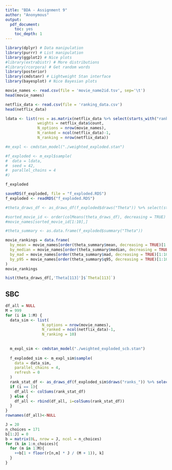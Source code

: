 ```yaml
---
title: "BDA - Assignment 9"
author: "Anonymous"
output: 
  pdf_document: 
    toc: yes
    toc_depth: 1
---
```


```r
library(dplyr) # Data manipulation
library(purrr) # List manipulation
library(ggplot2) # Nice plots
#library(extraDistr) # More distributions
#library(rcorpora) # Get random words
library(posterior)
library(cmdstanr) # Lightweight Stan interface
library(bayesplot) # Nice Bayesian plots
```

```r
movie_names <- read.csv(file = 'movie_name2id.tsv', sep='\t')
head(movie_names)
```

```r
netflix_data <- read.csv(file = 'ranking_data.csv')
head(netflix_data)
```

```r
ldata <- list(res = as.matrix(netflix_data %>% select(starts_with("rank"))),
              weights = netflix_data$count, 
              N_options = nrow(movie_names), 
              N_ranked = ncol(netflix_data)-1, 
              N_ranking = nrow(netflix_data)) 
```

```r
#m_expl <- cmdstan_model("./weighted_exploded.stan")

#f_exploded <- m_expl$sample(
#  data = ldata,
#  seed = 42,
#  parallel_chains = 4
#)
```

```r
f_exploded
```


```r
saveRDS(f_exploded, file = "f_exploded.RDS")
f_exploded <- readRDS("f_exploded.RDS")
```

```r
#theta_draws_df <- as_draws_df(f_exploded$draws("Theta")) %>% select(starts_with("Theta"))

#sorted_movie_id <- order(colMeans(theta_draws_df), decreasing = TRUE)
#movie_names[sorted_movie_id[1:10],]

#theta_summary <- as.data.frame(f_exploded$summary("Theta"))

movie_rankings = data.frame(
  by_mean = movie_names[order(theta_summary$mean, decreasing = TRUE)[1:10],"movie_name"],
  by_median = movie_names[order(theta_summary$median, decreasing = TRUE)[1:10],"movie_name"],
  by_mad = movie_names[order(theta_summary$mad, decreasing = TRUE)[1:10],"movie_name"],
  by_p95 = movie_names[order(theta_summary$q95, decreasing = TRUE)[1:10],"movie_name"]
)
movie_rankings
```


```r
hist(theta_draws_df[,'Theta[113]']$`Theta[113]`)

```

## SBC 
```r
df_all = NULL
M = 999
for (i in 1:M) { 
  data_sim <- list(
                N_options = nrow(movie_names), 
                N_ranked = ncol(netflix_data)-1, 
                N_ranking = 10) 
  
  
  m_expl_sim <- cmdstan_model("./weighted_exploded_scb.stan")
  
  f_exploded_sim <- m_expl_sim$sample(
    data = data_sim,
    parallel_chains = 4,
    refresh = 0
  )
  rank_stat_df <- as_draws_df(f_exploded_sim$draws("ranks_")) %>% select(starts_with("ranks_"))
  if (i == 1){
    df_all <- colSums(rank_stat_df)
  } else {
    df_all <- rbind(df_all, i=colSums(rank_stat_df))
  }
}
rownames(df_all)<-NULL
```

```r
J = 20
n_choices = 171
b[1:J] = 0
b = matrix(0L, nrow = J, ncol = n_choices)
for (k in 1:n_choices){
  for (m in 1:M){
    ++b[1 + floor(r[n,m] * J / (M + 1)), k]
  }
}
```


